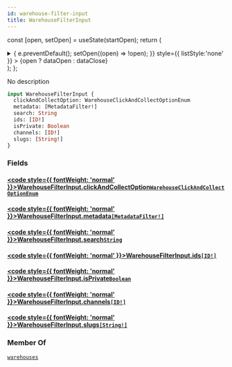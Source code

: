 ```yaml
---
id: warehouse-filter-input
title: WarehouseFilterInput
---
```






const [open, setOpen] = useState(startOpen);
return (
<details {...(open ? { open: true } : {})} className="details" style={{ border:'none', boxShadow:'none', background:'var(--ifm-background-color)' }}>
<summary
onClick={(e) => {
e.preventDefault();
setOpen((open) => !open);
}}
style={{ listStyle:'none' }} >
{open ? dataOpen : dataClose}
</summary>
{open && children}
</details>
);
};

No description

```graphql
input WarehouseFilterInput {
  clickAndCollectOption: WarehouseClickAndCollectOptionEnum
  metadata: [MetadataFilter!]
  search: String
  ids: [ID!]
  isPrivate: Boolean
  channels: [ID!]
  slugs: [String!]
}
```

### Fields

#### [<code style={{ fontWeight: 'normal' }}>WarehouseFilterInput.<b>clickAndCollectOption</b></code>](#)<Bullet />[`WarehouseClickAndCollectOptionEnum`](../../../api-reference/products/enums/warehouse-click-and-collect-option-enum.mdx) <Badge class="badge badge--secondary" text="enum"/> <Badge class="badge badge--secondary" text="products"/>

#### [<code style={{ fontWeight: 'normal' }}>WarehouseFilterInput.<b>metadata</b></code>](#)<Bullet />[`[MetadataFilter!]`](../../../api-reference/miscellaneous/inputs/metadata-filter.mdx) <Badge class="badge badge--secondary" text="list"/> <Badge class="badge badge--secondary" text="input"/> <Badge class="badge badge--secondary" text="miscellaneous"/>

#### [<code style={{ fontWeight: 'normal' }}>WarehouseFilterInput.<b>search</b></code>](#)<Bullet />[`String`](../../../api-reference/miscellaneous/scalars/string.mdx) <Badge class="badge badge--secondary" text="scalar"/> <Badge class="badge badge--secondary" text="miscellaneous"/>

#### [<code style={{ fontWeight: 'normal' }}>WarehouseFilterInput.<b>ids</b></code>](#)<Bullet />[`[ID!]`](../../../api-reference/miscellaneous/scalars/id.mdx) <Badge class="badge badge--secondary" text="list"/> <Badge class="badge badge--secondary" text="scalar"/> <Badge class="badge badge--secondary" text="miscellaneous"/>

#### [<code style={{ fontWeight: 'normal' }}>WarehouseFilterInput.<b>isPrivate</b></code>](#)<Bullet />[`Boolean`](../../../api-reference/miscellaneous/scalars/boolean.mdx) <Badge class="badge badge--secondary" text="scalar"/> <Badge class="badge badge--secondary" text="miscellaneous"/>

#### [<code style={{ fontWeight: 'normal' }}>WarehouseFilterInput.<b>channels</b></code>](#)<Bullet />[`[ID!]`](../../../api-reference/miscellaneous/scalars/id.mdx) <Badge class="badge badge--secondary" text="list"/> <Badge class="badge badge--secondary" text="scalar"/> <Badge class="badge badge--secondary" text="miscellaneous"/>

#### [<code style={{ fontWeight: 'normal' }}>WarehouseFilterInput.<b>slugs</b></code>](#)<Bullet />[`[String!]`](../../../api-reference/miscellaneous/scalars/string.mdx) <Badge class="badge badge--secondary" text="list"/> <Badge class="badge badge--secondary" text="scalar"/> <Badge class="badge badge--secondary" text="miscellaneous"/>

### Member Of

[`warehouses`](../../../api-reference/products/queries/warehouses.mdx) <Badge class="badge badge--secondary" text="query"/>
